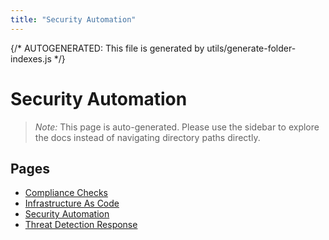 ```yaml
---
title: "Security Automation"
---
```


{/* AUTOGENERATED: This file is generated by utils/generate-folder-indexes.js */}

# Security Automation

> _Note:_ This page is auto-generated. Please use the sidebar to explore the docs instead of
> navigating directory paths directly.

## Pages

- [Compliance Checks](/security-automation/compliance-checks)
- [Infrastructure As Code](/security-automation/infrastructure-as-code)
- [Security Automation](/security-automation/overview)
- [Threat Detection Response](/security-automation/threat-detection-response)

